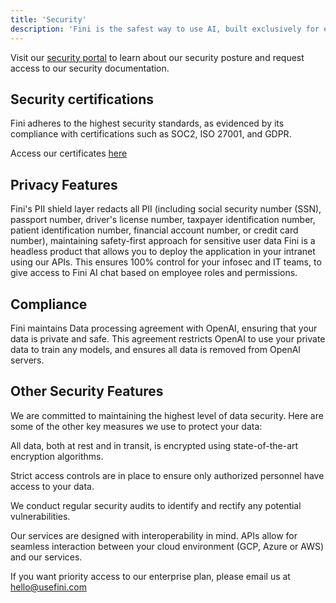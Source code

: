 ```yaml
---
title: 'Security'
description: 'Fini is the safest way to use AI, built exclusively for enterprises. Our commitment to data privacy and security is embedded in every part of our business.'
---
```


<Tip>Visit our [security portal](https://security.usefini.com) to learn about our security posture and request access to our security documentation.</Tip>

## Security certifications

Fini adheres to the highest security standards, as evidenced by its compliance with certifications such as SOC2, ISO 27001, and GDPR.

Access our certificates [here](https://security.usefini.com)

## Privacy Features

<Card title="PII masking" icon="shield-halved" iconType="duotone" color="#FF334C">
  Fini's PII shield layer redacts all PII (including social security number (SSN), passport number, driver's license number, taxpayer identification number, patient identification number, financial account number, or credit card number), maintaining safety-first approach for sensitive user data
</Card>

<Card title="Roles based Access" icon="people-group" iconType="duotone" color="#6433FF">
  Fini is a headless product that allows you to deploy the application in your intranet using our APIs. This ensures 100% control for your infosec and IT teams, to give access to Fini AI chat based on employee roles and permissions.
</Card>

## Compliance

<Card title="Data Processing Agreements" icon="handshake" iconType="duotone" color="#36CA22">
  Fini maintains Data processing agreement with OpenAI, ensuring that your data is private and safe. This agreement restricts OpenAI to use your private data to train any models, and ensures all data is removed from OpenAI servers.
</Card>


## Other Security Features

We are committed to maintaining the highest level of data security. Here are some of the other key measures we use to protect your data:

<CardGroup>

<Card 
  title="Encryption" 
  icon="file-lock">
  All data, both at rest and in transit, is encrypted using state-of-the-art encryption algorithms.
</Card>

<Card
  title="Access Control"
  icon="universal-access">
  Strict access controls are in place to ensure only authorized personnel have access to your data.
</Card>

<Card
  title="Regular Audits"
  icon="key-skeleton-left-right">
  We conduct regular security audits to identify and rectify any potential vulnerabilities.
</Card>

<Card
  title="Interoperability"
  icon="cubes">
  Our services are designed with interoperability in mind. APIs allow for seamless interaction between your cloud environment (GCP, Azure or AWS) and our services.
</Card>

</CardGroup>

<Tip>If you want priority access to our enterprise plan, please email us at hello@usefini.com</Tip>

